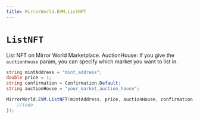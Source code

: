 ```yaml
---
title: MirrorWorld.EVM.ListNFT
---
```


# `ListNFT`

List NFT on Mirror World Marketplace.
AuctionHouse: If you give the `auctionHouse` param, you can specify which market you want to list in.

```csharp
string mintAddress = "mint_address";
double price = 1;
string confirmation = Confirmation.Default;
string auctionHouse = "your_market_auction_house";

MirrorWorld.EVM.ListNFT(mintAddress, price, auctionHouse, confirmation, null, (res) => {
    //todo
});
```